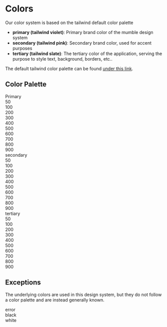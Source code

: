 
<Meta title="Tokens/Colors" />

# Colors

Our color system is based on the tailwind default color palette

- **primary (tailwind violet)**: Primary brand color of the mumble design system
- **secondary (tailwind pink)**: Secondary brand color, used for accent purposes
- **tertiary (tailwind slate)**: The tertiary color of the application, serving the purpose to style text, background, borders, etc..

The default tailwind color palette can be found [under this link](https://tailwindcss.com/docs/customizing-colors#default-color-palette).

## Color Palette

<Unstyled>
    <div className="flex">
        <div className="w-[100px] gap-l">Primary</div>
        <div className="flex flex-wrap">
            <div className="flex-col">
                <div className="rounded mr-xs h-xxl w-xxl bg-primary-50"></div>
                <span>50</span>
            </div>
            <div className="flex-col">
                <div className="rounded mr-xs h-xxl w-xxl bg-primary-100"></div>
                <span>100</span>
            </div>
            <div className="flex-col">
                <div className="rounded mr-xs h-xxl w-xxl bg-primary-200"></div>
                <span>200</span>
            </div>
            <div className="flex-col">
                <div className="rounded mr-xs h-xxl w-xxl bg-primary-300"></div>
                <span>300</span>
            </div>
            <div className="flex-col">
                <div className="rounded mr-xs h-xxl w-xxl bg-primary-400"></div>
                <span>400</span>
            </div>
            <div className="flex-col">
                <div className="rounded mr-xs h-xxl w-xxl bg-primary-500"></div>
                <span>500</span>
            </div>
            <div className="flex-col">
                <div className="rounded mr-xs h-xxl w-xxl bg-primary-600"></div>
                <span>600</span>
            </div>
            <div className="flex-col">
                <div className="rounded mr-xs h-xxl w-xxl bg-primary-700"></div>
                <span>700</span>
            </div>
            <div className="flex-col">
                <div className="rounded mr-xs h-xxl w-xxl bg-primary-800"></div>
                <span>800</span>
            </div>
            <div className="flex-col">
                <div className="rounded mr-xs h-xxl w-xxl bg-primary-900"></div>
                <span>900</span>
            </div>
        </div>
    </div>
    <div className="flex pt-l">
        <div className="flex w-[100px] gap-l">secondary</div>
        <div className="flex flex-wrap">
            <div className="flex-col">
                <div className="rounded mr-xs h-xxl w-xxl bg-secondary-50"></div>
                <span>50</span>
            </div>
            <div className="flex-col">
                <div className="rounded mr-xs h-xxl w-xxl bg-secondary-100"></div>
                <span>100</span>
            </div>
            <div className="flex-col">
                <div className="rounded mr-xs h-xxl w-xxl bg-secondary-200"></div>
                <span>200</span>
            </div>
            <div className="flex-col">
                <div className="rounded mr-xs h-xxl w-xxl bg-secondary-300"></div>
                <span>300</span>
            </div>
            <div className="flex-col">
                <div className="rounded mr-xs h-xxl w-xxl bg-secondary-400"></div>
                <span>400</span>
            </div>
            <div className="flex-col">
                <div className="rounded mr-xs h-xxl w-xxl bg-secondary-500"></div>
                <span>500</span>
            </div>
            <div className="flex-col">
                <div className="rounded mr-xs h-xxl w-xxl bg-secondary-600"></div>
                <span>600</span>
            </div>
            <div className="flex-col">
                <div className="rounded mr-xs h-xxl w-xxl bg-secondary-700"></div>
                <span>700</span>
            </div>
            <div className="flex-col">
                <div className="rounded mr-xs h-xxl w-xxl bg-secondary-800"></div>
                <span>800</span>
            </div>
            <div className="flex-col">
                <div className="rounded mr-xs h-xxl w-xxl bg-secondary-900"></div>
                <span>900</span>
            </div>
        </div>
    </div>
    <div className="flex pt-l">
        <div className="flex w-[100px] gap-l">tertiary</div>
        <div className="flex flex-wrap">
            <div className="flex-col">
                <div className="rounded mr-xs h-xxl w-xxl bg-tertiary-50"></div>
                <span>50</span>
            </div>
            <div className="flex-col">
                <div className="rounded mr-xs h-xxl w-xxl bg-tertiary-100"></div>
                <span>100</span>
            </div>
            <div className="flex-col">
                <div className="rounded mr-xs h-xxl w-xxl bg-tertiary-200"></div>
                <span>200</span>
            </div>
            <div className="flex-col">
                <div className="rounded mr-xs h-xxl w-xxl bg-tertiary-300"></div>
                <span>300</span>
            </div>
            <div className="flex-col">
                <div className="rounded mr-xs h-xxl w-xxl bg-tertiary-400"></div>
                <span>400</span>
            </div>
            <div className="flex-col">
                <div className="rounded mr-xs h-xxl w-xxl bg-tertiary-500"></div>
                <span>500</span>
            </div>
            <div className="flex-col">
                <div className="rounded mr-xs h-xxl w-xxl bg-tertiary-600"></div>
                <span>600</span>
            </div>
            <div className="flex-col">
                <div className="rounded mr-xs h-xxl w-xxl bg-tertiary-700"></div>
                <span>700</span>
            </div>
            <div className="flex-col">
                <div className="rounded mr-xs h-xxl w-xxl bg-tertiary-800"></div>
                <span>800</span>
            </div>
            <div className="flex-col">
                <div className="rounded mr-xs h-xxl w-xxl bg-tertiary-900"></div>
                <span>900</span>
            </div>
        </div>
    </div>
</Unstyled>

## Exceptions

The underlying colors are used in this design system, but they do not follow a color palette and are instead
generally known.

<Unstyled>
    <div className="flex flex-wrap gap-m">
        <div>
            <div className="rounded h-xxl w-xxl border-2 border-white bg-error" />
            <span>error</span>
        </div>
        <div>
            <div className="rounded h-xxl w-xxl border-2 border-white bg-black" />
            <span>black</span>
        </div>
        <div>
            <div className="rounded h-xxl w-xxl border-2 border-black bg-white" />
            <span>white</span>
        </div>
    </div>
</Unstyled>
